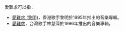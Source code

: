 愛難求可以指：
*[[愛難求_(黎明)|愛難求 (黎明)]]，香港歌手黎明於1995年推出的音樂專輯。
*[[愛難求|愛難求]]，台灣歌手林慧萍於1996年推出的音樂專輯。

{{disambig|Cat=三字作品消歧義}}